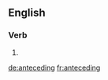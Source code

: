 
==English==

===Verb===
{{head|en}}

# {{present participle of|antecede|lang=en}}

[[de:anteceding]]
[[fr:anteceding]]
